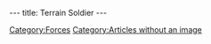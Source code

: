 ---
title: Terrain Soldier
---

{{Enemy|
Name=Terrain soldiers|
Image=DIVERS.gif|
Strength=Yellow|
Reaction=Doesn't move|
Recovery=0.3 seconds|
Rate=1 second|
Damage=11%|
Range=30 paces|
Speed=14.4kph average; 18kph maximum}}

{{Stub}}

[[Category:Forces]]
[[Category:Articles without an image]]